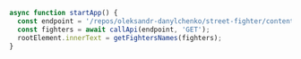 ```js
async function startApp() {
  const endpoint = '/repos/oleksandr-danylchenko/street-fighter/contents/resources/api/fighters.json';
  const fighters = await callApi(endpoint, 'GET');
  rootElement.innerText = getFightersNames(fighters);
}
```
